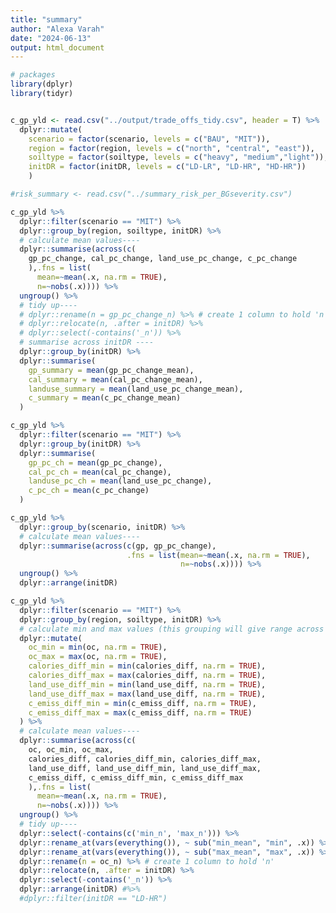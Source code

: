 ```yaml
---
title: "summary"
author: "Alexa Varah"
date: "2024-06-13"
output: html_document
---
```



```r
# packages
library(dplyr)
library(tidyr)


c_gp_yld <- read.csv("../output/trade_offs_tidy.csv", header = T) %>% 
  dplyr::mutate(
    scenario = factor(scenario, levels = c("BAU", "MIT")),
    region = factor(region, levels = c("north", "central", "east")),
    soiltype = factor(soiltype, levels = c("heavy", "medium","light")),
    initDR = factor(initDR, levels = c("LD-LR", "LD-HR", "HD-HR"))
    )

#risk_summary <- read.csv("../summary_risk_per_BGseverity.csv")

```

```r
c_gp_yld %>% 
  dplyr::filter(scenario == "MIT") %>% 
  dplyr::group_by(region, soiltype, initDR) %>% 
  # calculate mean values---- 
  dplyr::summarise(across(c(
    gp_pc_change, cal_pc_change, land_use_pc_change, c_pc_change
    ),.fns = list(
      mean=~mean(.x, na.rm = TRUE),
      n=~nobs(.x)))) %>% 
  ungroup() %>%
  # tidy up----
  # dplyr::rename(n = gp_pc_change_n) %>% # create 1 column to hold 'n'
  # dplyr::relocate(n, .after = initDR) %>% 
  # dplyr::select(-contains('_n')) %>% 
  # summarise across initDR ----
  dplyr::group_by(initDR) %>% 
  dplyr::summarise(
    gp_summary = mean(gp_pc_change_mean),
    cal_summary = mean(cal_pc_change_mean),
    landuse_summary = mean(land_use_pc_change_mean),
    c_summary = mean(c_pc_change_mean)
  )
```



```r
c_gp_yld %>% 
  dplyr::filter(scenario == "MIT") %>% 
  dplyr::group_by(initDR) %>% 
  dplyr::summarise(
    gp_pc_ch = mean(gp_pc_change),
    cal_pc_ch = mean(cal_pc_change),
    landuse_pc_ch = mean(land_use_pc_change),
    c_pc_ch = mean(c_pc_change)
  )
```

```r
c_gp_yld %>% 
  dplyr::group_by(scenario, initDR) %>% 
  # calculate mean values---- 
  dplyr::summarise(across(c(gp, gp_pc_change),
                          .fns = list(mean=~mean(.x, na.rm = TRUE), 
                                      n=~nobs(.x)))) %>% 
  ungroup() %>%
  dplyr::arrange(initDR) 
```



```r
c_gp_yld %>% 
  dplyr::filter(scenario == "MIT") %>% 
  dplyr::group_by(region, soiltype, initDR) %>% 
  # calculate min and max values (this grouping will give range across years)----
  dplyr::mutate(
    oc_min = min(oc, na.rm = TRUE),
    oc_max = max(oc, na.rm = TRUE),
    calories_diff_min = min(calories_diff, na.rm = TRUE),
    calories_diff_max = max(calories_diff, na.rm = TRUE),
    land_use_diff_min = min(land_use_diff, na.rm = TRUE),
    land_use_diff_max = max(land_use_diff, na.rm = TRUE),
    c_emiss_diff_min = min(c_emiss_diff, na.rm = TRUE),
    c_emiss_diff_max = max(c_emiss_diff, na.rm = TRUE)
  ) %>% 
  # calculate mean values---- 
  dplyr::summarise(across(c(
    oc, oc_min, oc_max, 
    calories_diff, calories_diff_min, calories_diff_max,
    land_use_diff, land_use_diff_min, land_use_diff_max,
    c_emiss_diff, c_emiss_diff_min, c_emiss_diff_max
    ),.fns = list(
      mean=~mean(.x, na.rm = TRUE),
      n=~nobs(.x)))) %>% 
  ungroup() %>%
  # tidy up----
  dplyr::select(-contains(c('min_n', 'max_n'))) %>% 
  dplyr::rename_at(vars(everything()), ~ sub("min_mean", "min", .x)) %>% # remove '_mean' in 'minimum' column names
  dplyr::rename_at(vars(everything()), ~ sub("max_mean", "max", .x)) %>% # remove '_mean' in 'maximum' column names
  dplyr::rename(n = oc_n) %>% # create 1 column to hold 'n'
  dplyr::relocate(n, .after = initDR) %>% 
  dplyr::select(-contains('_n')) %>% 
  dplyr::arrange(initDR) #%>% 
  #dplyr::filter(initDR == "LD-HR")
```

